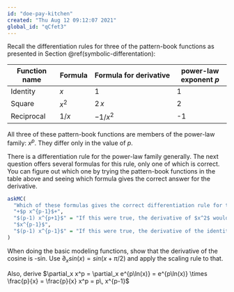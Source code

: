 ```yaml
---
id: "doe-pay-kitchen"
created: "Thu Aug 12 09:12:07 2021"
global_id: "qCfet3"
---
```



Recall the differentiation rules for three of the pattern-book functions as presented in Section \@ref(symbolic-differentation): 

Function name | Formula | Formula for derivative| power-law exponent $p$
--------------|---------|-----------------------|---------------
Identity      | $x$     | $1$         | 1
Square        | $x^2$   | $2\, x$     | 2
Reciprocal    | $1/x$   | $-1/x^2$    | -1

All three of these pattern-book functions are members of the power-law family: $x^p$. They differ only in the value of $p$.

There is a differentiation rule for the power-law family generally. The next question offers several formulas for this rule, only one of which is correct. You can figure out which one by trying the pattern-book functions in the table above and seeing which formula gives the correct answer for the derivative.

```r
askMC(
  "Which of these formulas gives the correct differentiation rule for the power-law family $x^p$?",
  "+$p x^{p-1}$+",
  "$(p-1) x^{p+1}$" = "If this were true, the derivative of $x^2$ would be $x^3$.",
  "$x^{p-1}$",
  "$(p-1) x^{p-1}$" = "If this were true, the derivative of the identity function ($p=1$) would be 0." 
)
```


::: {.todo}
When doing the basic modeling functions, show that the derivative of the cosine is -sin. Use $\partial_x sin(x) = sin(x + \pi/2)$ and apply the scaling rule to that.

Also, derive $\partial_x x^p = \partial_x e^{p\ln(x)} = e^{p\ln(x)} \times \frac{p}{x} = \frac{p}{x} x^p = p\, x^{p-1}$
:::


